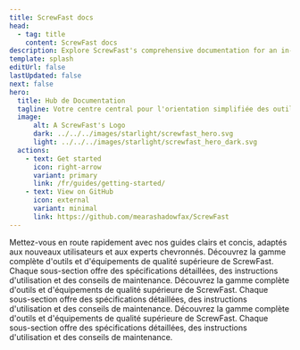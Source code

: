 ---
title: ScrewFast docs
head:
  - tag: title
    content: ScrewFast docs
description: Explore ScrewFast's comprehensive documentation for an in-depth look at our premium tools and construction services. 
template: splash
editUrl: false
lastUpdated: false
next: false
hero:
  title: Hub de Documentation
  tagline: Votre centre central pour l'orientation simplifiée des outils, les documents de service détaillés et le soutien aux projets.
  image:
      alt: A ScrewFast's Logo
      dark: ../../../images/starlight/screwfast_hero.svg
      light: ../../../images/starlight/screwfast_hero_dark.svg
  actions:
    - text: Get started
      icon: right-arrow
      variant: primary
      link: /fr/guides/getting-started/
    - text: View on GitHub
      icon: external
      variant: minimal
      link: https://github.com/mearashadowfax/ScrewFast
---

<CardGrid stagger>

  <Card title="Guides de Démarrage Rapide" icon="document">
    Mettez-vous en route rapidement avec nos guides clairs et concis, adaptés aux nouveaux utilisateurs et aux experts chevronnés.
  </Card>

  <Card title="Outils et Équipements" icon="seti:eslint">
    Découvrez la gamme complète d'outils et d'équipements de qualité supérieure de ScrewFast. Chaque sous-section offre des spécifications détaillées, des instructions d'utilisation et des conseils de maintenance.
  </Card>

   <Card title="Services de Construction" icon="seti:puppet">
    Découvrez la gamme complète d'outils et d'équipements de qualité supérieure de ScrewFast. Chaque sous-section offre des spécifications détaillées, des instructions d'utilisation et des conseils de maintenance.
  </Card>

   <Card title="Sujets Avancés" icon="seti:terraform">
    Découvrez la gamme complète d'outils et d'équipements de qualité supérieure de ScrewFast. Chaque sous-section offre des spécifications détaillées, des instructions d'utilisation et des conseils de maintenance.
  </Card>
</CardGrid>

